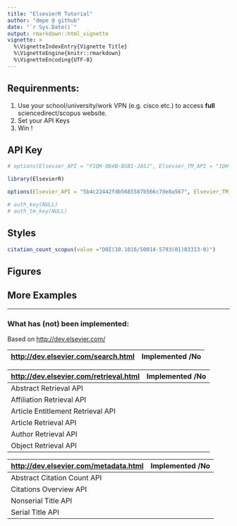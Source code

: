 ```yaml
---
title: "ElsevierR Tutorial"
author: "dmpe @ github"
date: "`r Sys.Date()`"
output: rmarkdown::html_vignette
vignette: >
  %\VignetteIndexEntry{Vignette Title}
  %\VignetteEngine{knitr::rmarkdown}
  %\VignetteEncoding{UTF-8}
---
```


## Requirenments:

1. Use your school/university/work VPN (e.g. cisco etc.) to access **full** sciencedirect/scopus website.
2. Set your API Keys
3. Win !

## API Key

```r
# options(Elsevier_API = "F1QH-Q64B-BSBI-JASJ", Elsevier_TM_API = "1QH-Q64B-BSBI-JAS")

```


```r
library(ElsevierR)

options(Elsevier_API = "5b4c22442fdb5685587b566c7de8a567", Elsevier_TM_API = "c2494d00460743fb8a299ca3de737083")

# auth_key(NULL)
# auth_tm_key(NULL)
```



## Styles

```r
citation_count_scopus(value ="DOI(10.1016/S0014-5793(01)03313-0)")
```


## Figures


## More Examples


----

### What has (not) been implemented:


Based on <http://dev.elsevier.com/>


<http://dev.elsevier.com/search.html>  | Implemented /No
------------- | -------------



<http://dev.elsevier.com/retrieval.html>  | Implemented /No
------------- | -------------
Abstract Retrieval API   | 
Affiliation Retrieval API  | 
Article Entitlement Retrieval API   | 
Article Retrieval API   | 
Author Retrieval API   | 
Object Retrieval API   | 


<http://dev.elsevier.com/metadata.html>  | Implemented /No
------------- | -------------
Abstract Citation Count API   | 
Citations Overview API   | 
Nonserial Title API  | 
Serial Title API  | 










